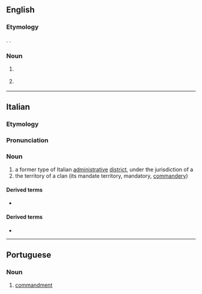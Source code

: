 ==English==
{{wikipedia|lang=en}}

===Etymology===
{{bor|en|it|mandamento}}. {{doublet|en|mandement}}.

===Noun===
{{en-noun}}

# {{l|it|mandamento}} {{gloss|former type of Italian administrative district; territory ruled by a praetor}}
# {{l|it|mandamento}} {{gloss|territory ruled by a Sicilian Mafia clan, under a {{l|it|capomandamento|gloss=family boss}}}}

----

==Italian==

===Etymology===
{{suffix|it|mandare|mento}}

===Pronunciation===
{{it-pr}}

===Noun===
{{it-noun|m}}

# a former type of Italian [[administrative]] [[district]], under the jurisdiction of a {{l|it|pretore|gloss=[[praetor]]}} {{gloss|[[magistrate]]}}
# the territory of a {{l|it|Cosa Nostra|gloss=Sicilian Mafia}} clan (its mandate territory, mandatory, [[commandery]])

====Derived terms====
* {{l|it|capomandamento}}

====Derived terms====
* {{l|it|mandamentale}}

----

==Portuguese==

===Noun===
{{pt-noun|m}}

# {{lb|pt|chiefly|biblical}} [[commandment]] {{gloss|command or edict}}